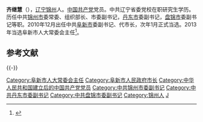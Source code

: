 '''齐继慧'''（{{bd|1954年|5月||catIdx=Q齐}}），[[辽宁|辽宁]][[锦州|锦州]]人。[[中国共产党|中国共产党]]党员。中共辽宁省委党校在职研究生学历。历任中共[[锦州市|锦州市]]委常委、组织部长、市委副书记，[[丹东市|丹东市]]委副书记，[[盘锦市|盘锦市]]委副书记等职。2010年12月出任中共[[阜新市|阜新市]]委副书记、代市长，次年1月正式当选。2013年当选阜新市人大常委会主任<ref>{{cite web|accessdate=2013-05-01|url=http://www.chinadaily.com.cn/hqcj/zxqxb/2013-01-14/content_8027777.html|title=齐继慧当选阜新市人大主任 李国强当选为市政协主席|publisher=[[中国日报|中国日报]]}}</ref>。

==参考文献==
{{reflist|3}}

{{-}}
{{start box}}
{{s-gov|prc}}
{{s-before|[[潘利国|潘利国]]}}
{{s-title|[[阜新市人民政府|阜新市人民政府]]市长|2010年12月—2013年1月}}
{{s-after|[[杨忠林|杨忠林]]}}
{{end box}}
{{DEFAULTSORT:Qi齊}}
[[Category:阜新市人大常委会主任|Category:阜新市人大常委会主任]]
[[Category:阜新市人民政府市长|Category:阜新市人民政府市长]]
[[Category:中华人民共和国建立后的中国共产党党员|Category:中华人民共和国建立后的中国共产党党员]]
[[Category:中共锦州市委副书记|Category:中共锦州市委副书记]]
[[Category:中共丹东市委副书记|Category:中共丹东市委副书记]]
[[Category:中共盘锦市委副书记|Category:中共盘锦市委副书记]]
[[Category:锦州人|Category:锦州人]]
[[Category:齊姓|J]]